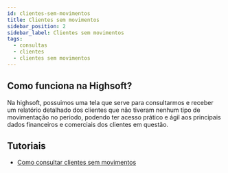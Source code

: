 ```yaml
---
id: clientes-sem-movimentos
title: Clientes sem movimentos
sidebar_position: 2
sidebar_label: Clientes sem movimentos
tags:
  - consultas
  - clientes
  - clientes sem movimentos
---
```


## Como funciona na Highsoft?

Na highsoft, possuimos uma tela que serve para consultarmos e receber um relatório detalhado dos clientes que não tiveram nenhum tipo de movimentação no periodo, podendo ter acesso prático e ágil aos principais dados financeiros e comerciais dos clientes em questão.

## Tutoriais

- [Como consultar clientes sem movimentos](/faq/como-consultar-clientes-sem-movimentos)
